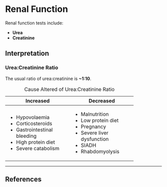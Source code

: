 # Renal Function

Renal function tests include:

* **Urea**
* **Creatinine**

## Interpretation

### Urea:Creatinine Ratio

The usual ratio of urea:creatinine is **~1:10**.

: Cause Altered of Urea:Creatinine Ratio

+-----------------------------+----------------------------+
| Increased                   | Decreased                  |
+=============================+============================+
| * Hypovolaemia              | * Malnutrition             |
| * Corticosteroids           | * Low protein diet         |
| * Gastrointestinal bleeding | * Pregnancy                |
| * High protein diet         | * Severe liver dysfunction |
| * Severe catabolism         | * SIADH                    |
|                             | * Rhabdomyolysis           |
+-----------------------------+----------------------------+


---

## References